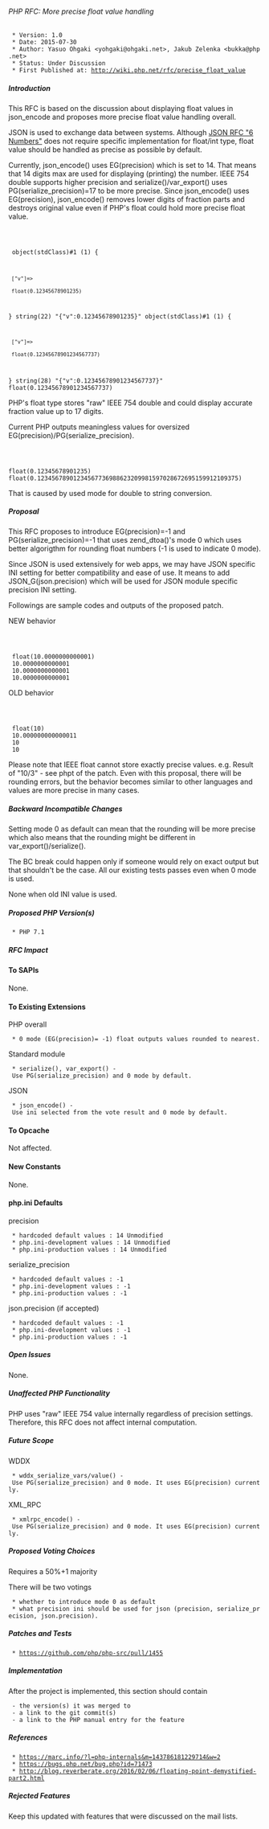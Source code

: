 ====== PHP RFC: More precise float value handling ======
  * Version: 1.0
  * Date: 2015-07-30
  * Author: Yasuo Ohgaki <yohgaki@ohgaki.net>, Jakub Zelenka <bukka@php.net>
  * Status: Under Discussion
  * First Published at: http://wiki.php.net/rfc/precise_float_value

===== Introduction =====

This RFC is based on the discussion about displaying float values in json_encode and proposes more precise float value handling overall.

JSON is used to exchange data between systems. Although [[https://tools.ietf.org/html/rfc7159|JSON RFC "6 Numbers"]]  does not require specific implementation for float/int type, float value should be handled as precise as possible by default. 

Currently, json_encode() uses EG(precision) which is set to 14. That means that 14 digits max are used for displaying (printing) the number. IEEE 754 double supports higher precision and serialize()/var_export() uses PG(serialize_precision)=17 to be more precise. Since json_encode() uses EG(precision), json_encode() removes lower digits of fraction parts and destroys original value even if PHP's float could hold more precise float value.

<code php>
<?php
$j = '{ "v": 0.1234567890123456789 }';
var_dump(json_decode($j));
var_dump(json_encode(json_decode($j)));
ini_set('precision', 20);
var_dump(json_decode($j));
var_dump(json_encode(json_decode($j)));
var_dump(0.1234567890123456789);
?>
</code>

<code>
object(stdClass)#1 (1) {
  ["v"]=>
  float(0.12345678901235)
}
string(22) "{"v":0.12345678901235}"
object(stdClass)#1 (1) {
  ["v"]=>
  float(0.12345678901234567737)
}
string(28) "{"v":0.12345678901234567737}"
float(0.12345678901234567737)
</code>

PHP's float type stores "raw" IEEE 754 double and could display accurate fraction value up to 17 digits.

Current PHP outputs meaningless values for oversized EG(precision)/PG(serialize_precision).

<code php>
<?php
$v = 0.12345678901234567890;
var_dump($v);
ini_set('precision', 100);
var_dump($v);
?>
</code>

<code>
float(0.12345678901235)
float(0.12345678901234567736988623209981597028672695159912109375)
</code>

That is caused by used mode for double to string conversion.

===== Proposal =====

This RFC proposes to introduce EG(precision)=-1 and PG(serialize_precision)=-1 that uses zend_dtoa()'s mode 0 which uses better algorigthm for rounding float numbers (-1 is used to indicate 0 mode).

Since JSON is used extensively for web apps, we may have JSON specific INI setting for better compatibility and ease of use. It means to add JSON_G(json.precision) which will be used for JSON module specific precision INI setting.

Followings are sample codes and outputs of the proposed patch.

NEW behavior
<code php>
<?php
$v = 10.0000000000001;

ini_set('precision', -1);
ini_set('serialize_precision', -1);
ini_set('json.precision', -1);

var_dump($v);
echo var_export($v, true), PHP_EOL;
echo json_encode($v), PHP_EOL;
echo $v, PHP_EOL;
?>
</code>

  float(10.0000000000001)
  10.0000000000001
  10.0000000000001
  10.0000000000001



OLD behavior
<code php>
<?php
$v = 10.00000000000001;

ini_set('precision', 14);
ini_set('serialize_precision', 17);
ini_set('json.precision', 14);

var_dump($v);
echo var_export($v, true), PHP_EOL;
echo json_encode($v), PHP_EOL;
echo $v, PHP_EOL;
?>
</code>

  float(10)
  10.000000000000011
  10
  10


Please note that IEEE float cannot store exactly precise values. e.g. Result of "10/3" - see phpt of the patch. Even with this proposal, there will be rounding errors, but the behavior becomes similar to other languages and values are more precise in many cases.


===== Backward Incompatible Changes =====

Setting mode 0 as default can mean that the rounding will be more precise which also means that the rounding might be different in var_export()/serialize().

The BC break could happen only if someone would rely on exact output but that shouldn't be the case. All our existing tests passes even when 0 mode is used.

None when old INI value is used.

===== Proposed PHP Version(s) =====

  * PHP 7.1

===== RFC Impact =====
==== To SAPIs ====
None.

==== To Existing Extensions ====
PHP overall
  * 0 mode (EG(precision)= -1) float outputs values rounded to nearest.

Standard module
  * serialize(), var_export() - Use PG(serialize_precision) and 0 mode by default.

JSON
  * json_encode() - Use ini selected from the vote result and 0 mode by default.


==== To Opcache ====

Not affected.

==== New Constants ====

None.

==== php.ini Defaults ====

precision
  * hardcoded default values : 14 Unmodified
  * php.ini-development values : 14 Unmodified
  * php.ini-production values : 14 Unmodified

serialize_precision
  * hardcoded default values : -1
  * php.ini-development values : -1
  * php.ini-production values : -1

json.precision (if accepted)
  * hardcoded default values : -1
  * php.ini-development values : -1
  * php.ini-production values : -1


===== Open Issues =====

None.

===== Unaffected PHP Functionality =====

PHP uses "raw" IEEE 754 value internally regardless of precision settings. Therefore, this RFC does not affect internal computation.


===== Future Scope =====

WDDX
  * wddx_serialize_vars/value() - Use PG(serialize_precision) and 0 mode. It uses EG(precision) currently.

XML_RPC
  * xmlrpc_encode() - Use PG(serialize_precision) and 0 mode. It uses EG(precision) currently.


===== Proposed Voting Choices =====

Requires a 50%+1 majority

There will be two votings

  * whether to introduce mode 0 as default
  * what precision ini should be used for json (precision, serialize_precision, json.precision).

===== Patches and Tests =====

  * https://github.com/php/php-src/pull/1455

===== Implementation =====
After the project is implemented, this section should contain 
  - the version(s) it was merged to
  - a link to the git commit(s)
  - a link to the PHP manual entry for the feature

===== References =====

  * https://marc.info/?l=php-internals&m=143786181229714&w=2
  * https://bugs.php.net/bug.php?id=71473
  * http://blog.reverberate.org/2016/02/06/floating-point-demystified-part2.html

===== Rejected Features =====
Keep this updated with features that were discussed on the mail lists.
